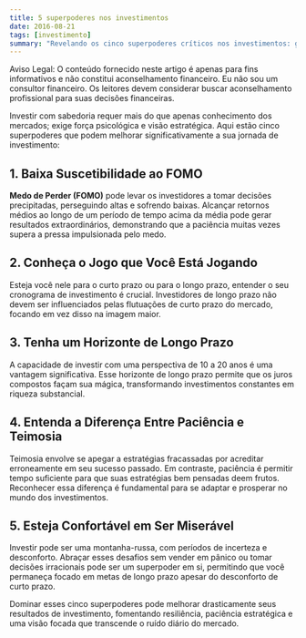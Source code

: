 ```yaml
---
title: 5 superpoderes nos investimentos
date: 2016-08-21
tags: [investimento]
summary: "Revelando os cinco superpoderes críticos nos investimentos: gerenciar o FOMO, entender o seu jogo de investimento, adotar um horizonte de longo prazo, distinguir paciência de teimosia e abraçar o desconforto para o sucesso."
---
```


Aviso Legal: O conteúdo fornecido neste artigo é apenas para fins informativos e não constitui aconselhamento financeiro. Eu não sou um consultor financeiro. Os leitores devem considerar buscar aconselhamento profissional para suas decisões financeiras.

Investir com sabedoria requer mais do que apenas conhecimento dos mercados; exige força psicológica e visão estratégica. Aqui estão cinco superpoderes que podem melhorar significativamente a sua jornada de investimento:

## 1. Baixa Suscetibilidade ao FOMO
**Medo de Perder (FOMO)** pode levar os investidores a tomar decisões precipitadas, 
perseguindo altas e sofrendo baixas. Alcançar retornos médios ao longo de um período de tempo acima da média 
pode gerar resultados extraordinários, demonstrando que a paciência muitas vezes supera a pressa impulsionada pelo medo.

## 2. Conheça o Jogo que Você Está Jogando
Esteja você nele para o curto prazo ou para o longo prazo, entender o seu cronograma de investimento é crucial. 
Investidores de longo prazo não devem ser influenciados pelas flutuações de curto prazo do mercado, 
focando em vez disso na imagem maior.

## 3. Tenha um Horizonte de Longo Prazo
A capacidade de investir com uma perspectiva de 10 a 20 anos é uma vantagem significativa. 
Esse horizonte de longo prazo permite que os juros compostos façam sua mágica, transformando investimentos constantes em riqueza substancial.

## 4. Entenda a Diferença Entre Paciência e Teimosia
Teimosia envolve se apegar a estratégias fracassadas por acreditar erroneamente em seu sucesso passado. 
Em contraste, paciência é permitir tempo suficiente para que suas estratégias bem pensadas deem frutos. 
Reconhecer essa diferença é fundamental para se adaptar e prosperar no mundo dos investimentos.

## 5. Esteja Confortável em Ser Miserável
Investir pode ser uma montanha-russa, com períodos de incerteza e desconforto. 
Abraçar esses desafios sem vender em pânico ou tomar decisões irracionais pode ser um superpoder em si, 
permitindo que você permaneça focado em metas de longo prazo apesar do desconforto de curto prazo.

Dominar esses cinco superpoderes pode melhorar drasticamente seus resultados de investimento, 
fomentando resiliência, paciência estratégica e uma visão focada que transcende o ruído diário do mercado.
